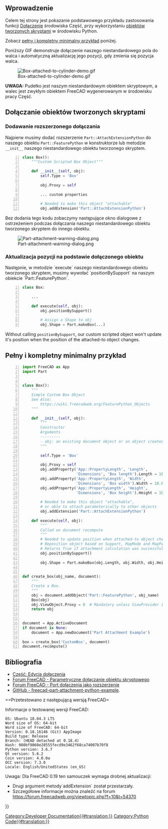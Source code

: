<languages/>
{{TOCright}}

<span id="Introduction"></span>
==Wprowadzenie==

Celem tej strony jest pokazanie podstawowego przykładu zastosowania funkcji [[Part_EditAttachment/pl|Dołączenie]] środowiska Część, przy wykorzystaniu [[Scripted_objects/pl|obiektów tworzonych skryptami]] w środowisku Python.

Zobacz [[#Full_and_Complete_Minimal_Example|pełny i kompletny minimalny przykład]] poniżej.

Poniższy GIF demonstruje dołączenie naszego niestandardowego pola do walca i automatyczną aktualizację jego pozycji, gdy zmienia się pozycja walca.

[[File:Box-attached-to-cylinder-demo.gif]]

'''UWAGA:''' Pudełko jest naszym niestandardowym obiektem skryptowym, a walec jest zwykłym obiektem FreeCAD wygenerowanym w środowisku pracy Część.

<span id="Making_Scripted_Objects_Attachable"></span>
==Dołączanie obiektów tworzonych skryptami==

<span id="Add_Attach_Extension"></span>
===Dodawanie rozszerzonego dołączania===

Najpierw musimy dodać rozszerzenie <code>Part::AttachExtensionPython</code> do naszego obiektu <code>Part::FeaturePython</code> w konstruktorze lub metodzie <code>__init__</code> naszego niestandardowego obiektu tworzonego skryptem.
<syntaxhighlight lang="python" line='line'>
class Box():
    """Custom Scripted Box Object"""

    def __init__(self, obj):
        self.Type = 'Box'

        obj.Proxy = self
        
        ... custom properties

        # Needed to make this object "attachable"
        obj.addExtension('Part::AttachExtensionPython')
</syntaxhighlight>
Bez dodania tego kodu zobaczymy następujące okno dialogowe z ostrzeżeniem podczas dołączania naszego niestandardowego obiektu tworzonego skryptem do innego obiektu.

[[File:Part-attachment-warning-dialog.png]]

<span id="Update_Position_Based_on_Attached_Object"></span>
===Aktualizacja pozycji na podstawie dołączonego obiektu===

Następnie, w metodzie `execute` naszego niestandardowego obiektu tworzonego skryptem, musimy wywołać `positionBySupport` na naszym obiekcie `Part::FeaturePython`.
<syntaxhighlight lang="python" line='line'>
class Box:
    
    ...

    def execute(self, obj):
        obj.positionBySupport()
        
        # Assign a Shape to obj
        obj.Shape = Part.makeBox(...)
</syntaxhighlight>
Without calling <code>positionBySupport</code>, our custom scripted object won't update it's position when the position of the attached-to object changes.

<span id="Full_and_Complete_Minimal_Example"></span>
==Pełny i kompletny minimalny przykład==
<syntaxhighlight lang="python" line='line'>
import FreeCAD as App
import Part


class Box():
    """
    Simple Custom Box Object
    See Also:
        https://wiki.freecadweb.org/FeaturePython_Objects
    """

    def __init__(self, obj):
        """
        Constructor
        Arguments
        ---------
        - obj: an existing document object or an object created with FreeCAD.Document.addObject('Part::FeaturePython', '{name}').
        """

        self.Type = 'Box'

        obj.Proxy = self
        obj.addProperty('App::PropertyLength', 'Length',
                        'Dimensions', 'Box length').Length = 10.0
        obj.addProperty('App::PropertyLength', 'Width',
                        'Dimensions', 'Box width').Width = 10.0
        obj.addProperty('App::PropertyLength', 'Height',
                        'Dimensions', 'Box height').Height = 10.0

        # Needed to make this object "attachable",
        # or able to attach parameterically to other objects
        obj.addExtension('Part::AttachExtensionPython')

    def execute(self, obj):
        """
        Called on document recompute
        """
        # Needed to update position when attached-to object changes position.
        # Reposition object based on Support, MapMode and MapPathParameter properties.
        # Returns True if attachment calculation was successful, False if object is not attached and Placement wasn't updated,
        obj.positionBySupport()

        obj.Shape = Part.makeBox(obj.Length, obj.Width, obj.Height)


def create_box(obj_name, document):
    """
    Create a Box.
    """
    obj = document.addObject('Part::FeaturePython', obj_name)
    Box(obj)
    obj.ViewObject.Proxy = 0  # Mandatory unless ViewProvider is coded
    return obj


document = App.ActiveDocument
if document is None:
    document = App.newDocument('Part Attachment Example')

box = create_box('CustomBox', document)
document.recompute()
</syntaxhighlight>

<span id="References"></span>
==Bibliografia==

* [[Part_EditAttachment/pl|Część: Edycja dołączenia]]
* [https://forum.freecadweb.org/viewtopic.php?f=22&t=24794 Forum FreeCAD - Parametryczne dołączanie obiektu skryptowego]
* [https://forum.freecadweb.org/viewtopic.php?f=10&t=18978&start=10 Forum FreeCAD - Port dołączenia jako rozszerzenie]
* [https://github.com/gbroques/freecad-part-attachment-python-example GitHub - freecad-part-attachment-python-example].

<span id="Tested_With_the_Following_FreeCAD_Version"></span>
==Przetestowano z następującą wersją FreeCAD=

Informacje o testowanej wersji FreeCAD:
<pre>
OS: Ubuntu 18.04.3 LTS
Word size of OS: 64-bit
Word size of FreeCAD: 64-bit
Version: 0.18.16146 (Git) AppImage
Build type: Release
Branch: (HEAD detached at 0.18.4)
Hash: 980bf9060e28555fecd9e3462f68ca74007b70f8
Python version: 3.6.7
Qt version: 5.6.2
Coin version: 4.0.0a
OCC version: 7.3.0
Locale: English/UnitedStates (en_US)
</pre>

Uwaga: Dla FreeCAD 0.19 ten samouczek wymaga drobnej aktualizacji:
* Drugi argument metody`addExtension` został przestarzały.
* Szczegółowe informacje można znaleźć na forum https://forum.freecadweb.org/viewtopic.php?f=10&t=54370

{{Powerdocnavi{{#translation:}}}}
[[Category:Developer Documentation{{#translation:}}]]
[[Category:Python Code{{#translation:}}]]
{{clear}}